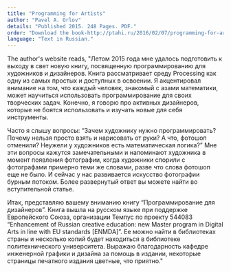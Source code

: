 ```yaml
---
title: "Programming for Artists"
author: "Pavel A. Orlov"
details: "Published 2015. 248 Pages. PDF."
order: "Download the book-http://ptahi.ru/2016/02/07/programming-for-artists/"
language: "Text in Russian."
---
```


The author's website reads, "Летом 2015 года мне удалось подготовить к выходу в свет новую книгу, посвященную программированию для художников и дизайнеров. Книга рассматривает среду Processing как одну из самых простых и доступных в освоении. Я акцентировал внимание на том, что каждый человек, знакомый с азами математики, может научиться использовать программирование для своих творческих задач. Конечно, я говорю про активных дизайнеров, которые не боятся использовать и изучать новые для себя инструменты.

Часто я слышу вопросы: “Зачем художнику нужно программировать? Почему нельзя просто взять и нарисовать от руки? А что, фотошоп отменили? Неужели у художников есть математическая логика?” Мне эти вопросы кажутся замечательными и напоминают художника в момент появления фотографии, когда художники спорили с фотографами примерно теми же словами, разве что слова фотошоп еще не было. И сейчас у нас развивается искусство фотографии бурным потоком. Более развернутый ответ вы можете найти во вступительной статье.

Итак, представляю вашему вниманию книгу “Программирование для дизайнеров”. Книга вышла на русском языке при поддержке Европейского Союза, организации Темпус по проекту 544083 “Enhancement of Russian creative education: new Master program in Digital Arts in line with EU standards [ENMDA]”. Ее можно найти в библиотеках страны и несколько копий будет находиться в библиотеке политехнического университета. Выражаю благодарность кафедре инженерной графики и дизайна за помощь в издании, некоторые страницы печатного издания цветные, что приятно."
